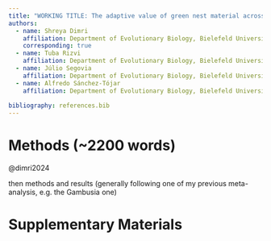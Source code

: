 ```yaml
---
title: "WORKING TITLE: The adaptive value of green nest material across birds: A systematic review and meta-analysis"
authors:
  - name: Shreya Dimri
    affiliation: Department of Evolutionary Biology, Bielefeld University, Bielefeld, Germany
    corresponding: true
  - name: Tuba Rizvi
    affiliation: Department of Evolutionary Biology, Bielefeld University, Bielefeld, Germany
  - name: Júlio Segovia
    affiliation: Department of Evolutionary Biology, Bielefeld University, Bielefeld, Germany
  - name: Alfredo Sánchez-Tójar
    affiliation: Department of Evolutionary Biology, Bielefeld University, Bielefeld, Germany
    
bibliography: references.bib
---
```


# Methods (\~2200 words)

@dimri2024

then methods and results (generally following one of my previous meta-analysis, e.g. the Gambusia one)

# Supplementary Materials
